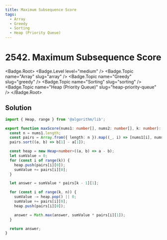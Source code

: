 ```yaml
---
title: Maximum Subsequence Score
tags:
  - Array
  - Greedy
  - Sorting
  - Heap (Priority Queue)
---
```


# 2542. Maximum Subsequence Score

<Badge.Root>
  <Badge.Level level="medium" />
  <Badge.Topic name="Array" slug="array" />
  <Badge.Topic name="Greedy" slug="greedy" />
  <Badge.Topic name="Sorting" slug="sorting" />
  <Badge.Topic name="Heap (Priority Queue)" slug="heap-priority-queue" />
</Badge.Root>

## Solution

```typescript filename="solution.ts" copy
import { Heap, range } from '@algorithm/lib';

export function maxScore(nums1: number[], nums2: number[], k: number): number {
  const n = nums1.length;
  const pairs = Array.from({ length: n }).map((_, i) => [nums1[i], nums2[i]]);
  pairs.sort((a, b) => b[1] - a[1]);

  const heap = new Heap<number>((a, b) => a - b);
  let sumValue = 0;
  for (const i of range(k)) {
    heap.push(pairs[i][0]);
    sumValue += pairs[i][0];
  }

  let answer = sumValue * pairs[k - 1][1];

  for (const i of range(k, n)) {
    sumValue -= heap.pop() || 0;
    sumValue += pairs[i][0];
    heap.push(pairs[i][0]);

    answer = Math.max(answer, sumValue * pairs[i][1]);
  }

  return answer;
}
```

<ProblemLink
  codingSite="leetcode"
  href="https://leetcode.com/problems/maximum-subsequence-score"
  title="Maximum Subsequence Score"
/>
